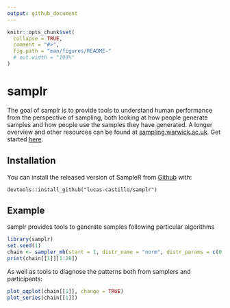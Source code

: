 ```yaml
---
output: github_document
---
```


<!-- README.md is generated from README.Rmd. Please edit that file -->

```r
knitr::opts_chunk$set(
  collapse = TRUE,
  comment = "#>",
  fig.path = "man/figures/README-"
  # out.width = "100%"
)
```

# samplr

<!-- badges: start -->
<!-- badges: end -->

The goal of samplr is to provide tools to understand human performance from the perspective of sampling, both looking at how people generate samples and how people use the samples they have generated. A longer overview and other resources can be found at [sampling.warwick.ac.uk](sampling.warwick.ac.uk). Get started [here](vignettes/how-to-sample.html).

## Installation

You can install the released version of SampleR from [Github](https://github.com/lucas-castillo/samplr) with:

```
devtools::install_github("lucas-castillo/samplr")
```

## Example
samplr provides tools to generate samples following particular algorithms
``` r
library(samplr)
set.seed(1)
chain <- sampler_mh(start = 1, distr_name = "norm", distr_params = c(0,1), sigma_prop = diag(1) * .5, iterations = 2048)
print(chain[[1]][1:20])
```
As well as tools to diagnose the patterns both from samplers and participants:
```r
plot_qqplot(chain[[1]], change = TRUE)
plot_series(chain[[1]])
```


